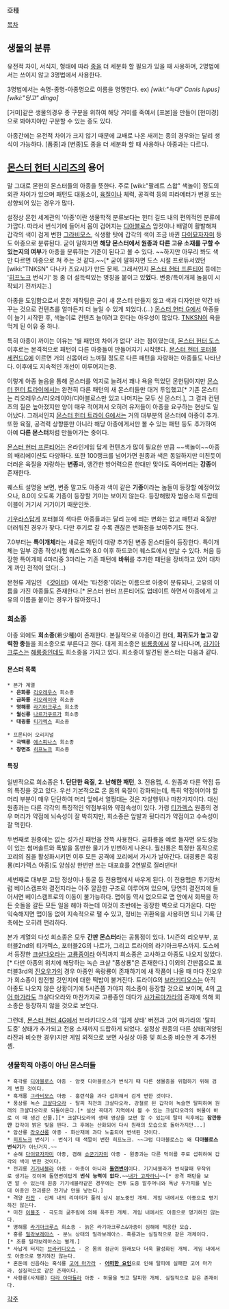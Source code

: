亞種

[[목차]]
== 생물의 분류 ==
유전적 차이, 서식지, 형태에 따라 [[종]]을 더 세분화 할 필요가 있을 때 사용하며, 2명법에서는 쓰이지 않고 3명법에서 사용한다.

3명법에서는 속명-종명-아종명으로 이름을 명명한다. ex) ''[wiki:"늑대" Canis lupus] [wiki:"딩고" dingo]''

[거미]같은 생물의경우 종 구분을 위하여 해당 거미를 죽여서 [표본]을 만들어 [현미경]으로 봐야지야만 구분할 수 있는 종도 있다.

아종간에는 유전적 차이가 크지 않기 때문에 교배로 나온 새끼는 종의 경우와는 달리 생식이 가능하다. [품종]과 [변종]도 종을 더 세분화 할 때 사용하나 아종과는 다르다.

== [[몬스터 헌터 시리즈]]의 용어 ==
말 그대로 몬헌의 몬스터들의 아종을 뜻한다. 주로 [wiki:"팔레트 스왑" 색놀이] 정도의 외관 차이가 있으며 패턴도 대동소이, [[육질]]이나 체력, 공격력 등의 피라메터가 변경 또는 상향되어 있는 경우가 많다.

설정상 몬헌 세계관의 '아종'이란 생물학적 분류보다는 헌터 길드 내의 편의적인 분류에 가깝다. 따라서 번식기에 들어서 몸이 검어지는 [[디아블로스]] 암컷이나 배열이 활발해져 갑각의 색이 검게 변한 [[그라비모스]], 식생활 탓에 갑각의 색이 조금 바뀐 [[다이묘자자미]] 등도 아종으로 분류된다. 굳이 말하자면 '''해당 몬스터에서 원종과 다른 고유 소재를 구할 수 있는지의 여부'''가 아종을 분류하는 기준이 된다고 볼 수 있다. ~~하지만 아무리 봐도 색만 다르면 아종으로 쳐 주는 것 같다.~~[* 굳이 말하자면 도스 시절 프로듀서였던 [wiki:"TNKSN" 다나카 츠요시]가 만든 문제. 그래서인지 [[몬스터 헌터 프론티어]] 등에는 '[[히프노크]] 번식기' 등 좀 더 설득력있는 명칭을 붙이고 있'''었'''다. 변종/특이개체 놀음이 시작되기 전까지는.] 

아종을 도입함으로서 몬헌 제작팀은 굳이 새 몬스터 만들지 않고 색과 디자인만 약간 바꾸는 것으로 컨텐츠를 얼마든지 더 늘일 수 있게 되었다.(...) [[몬스터 헌터 G]]에서 아종들이 늘기 시작한 후, 색놀이로 컨텐츠 늘이려고 한다는 아우성이 많았다. [[TNKSN]]이 욕을 먹게 된 이유 중 하나.

특히 아종이 까이는 이유는 '별 패턴의 차이가 없다' 라는 점이였는데, [[몬스터 헌터 도스]] 이후로는 본격적으로 패턴이 다른 아종들이 만들어지기 시작했다. [[몬스터 헌터 포터블 세컨드G]]에 이르면 거의 신몹이라 느껴질 정도로 다른 패턴을 자랑하는 아종들도 나타난다. 이후에도 지속적인 개선이 이루어지는중. 

이렇게 아종 놀음을 통해 몬스터를 억지로 늘려서 꽤나 욕을 먹었던 몬헌팀이지만 [[몬스터 헌터 트라이]]에서는 완전히 다른 패턴의 새 몬스터들만 대거 투입했고[* 기존 몬스터는 리오레우스/리오레이아/디아블로스만 있고 나머지는 모두 신 몬스터.], 그 결과 컨텐츠의 질은 높아졌지만 양이 매우 적어져서 오히려 유저들이 아종을 요구하는 현상도 일어났다. 그래서인지 [[몬스터 헌터 트라이 G]]에서는 거의 대부분의 몬스터에 아종이 추가. 또한 육질, 공격력 상향뿐만 아니라 해당 아종에게서만 볼 수 있는 패턴 등도 추가하여 아예 '''다른 몬스터'''처럼 만들어가는 중이다.

[[몬스터 헌터 프론티어]]는 온라인게임 답게 컨텐츠가 많이 필요한 만큼 ~~색놀이~~아종의 배리에이션도 다양하다. 또한 100랭크를 넘어가면 원종과 색은 동일하지만 미친듯이 더러운 육질을 자랑하는 '''변종'''과, 앵간한 방어력으론 한대만 맞아도 죽어버리는 '''강종'''이 존재한다. 

퀘스트 설명을 보면, 변종 말고도 아종과 색이 같은 '''기종'''이라는 놈들이 등장할 예정이었으나, 8.0이 오도록 기종이 등장할 기미는 보이지 않는다. 등장해봤자 범용소재 드랍테이블이 거기서 거기이기 때문인듯. 

[[기우라스]]답게 포터블의 색다른 아종들과는 달리 눈에 띄는 변화는 없고 패턴과 육질만 더러워진 경우가 잦다. 다만 후기로 갈 수록 괜찮은 변화점을 보여주기도 한다. 

7.0부터는 '''특이개체'''라는 새로운 패턴이 대량 추가된 변종 몬스터들이 등장한다. 특이개체는 일부 강종 적성시험 퀘스트와 8.0 이후 하드코어 퀘스트에서 만날 수 있다. 처음 등장한 특이개체 4마리중 3마리는 기존 패턴에 '''바위'''를 추가한 패턴을 장비하고 있어 대차게 까인 전적이 있다(...)

몬헌류 게임인 《[[갓이터]]》에서는 '타천종'이라는 이름으로 아종이 분류되나, 고유의 이름을 가진 아종들도 존재한다.[* 몬스터 헌터 프론티어도 업데이트 하면서 아종에게 고유의 이름을 붙이는 경우가 많아졌다.]

=== 희소종 ===
아종 외에도 '''희소종'''(希少種)이 존재한다. 본질적으로 아종이긴 한데, '''희귀도가 높고 강력한 종'''들을 희소종으로 부른다고 한다. 대게 희소종은 [[비룡종]]에서 잘 나타나며, [[라기아크루스]]는 [[해룡종]]인데도 희소종을 가지고 있다. 희소종이 발견된 몬스터는 다음과 같다.

==== 몬스터 목록 ====
 * 본가 계열
  * '''은화룡''' [[리오레우스]] 희소종
  * '''금화룡''' [[리오레이아]] 희소종
  * '''명해룡''' [[라기아크루스]] 희소종
  * '''월신룡''' [[나르가쿠르가]] 희소종
  * '''대굉룡''' [[티가렉스]] 희소종

 * 프론티어 오리지널
  * '''극백룡''' [[에스피나스]] 희소종
  * '''창면조''' [[히프노크]] 희소종

==== 특징 ====
일반적으로 희소종은 '''1. 단단한 육질''', '''2. 난해한 패턴''', 3. 전용맵, 4. 원종과 다른 약점 등의 특징을 갖고 있다. 우선 기본적으로 온 몸의 육질이 강화되는데, 특히 약점이어야 할 머리 부분이 매우 단단하여 머리 앞에서 얼쩡대는 것은 자살행위나 마찬가지이다. 대신 원종과는 다른 각각의 특징적인 약점부위와 약점속성이 있다. 가령 [[티가렉스]] 원종의 경우 머리가 약점에 뇌속성이 잘 박히지만, 희소종은 앞발과 뒷다리가 약점이고 수속성이 잘 먹힌다. 

두번째로 원종에는 없는 성가신 패턴을 잔뜩 사용한다. 금화룡을 예로 들자면 유도성능이 있는 썸머솔트와 폭발을 동반한 물기가 빈번하게 나온다. 월신룡은 특정한 동작으로 꼬리의 침을 활성화시키면 이후 모든 공격에 꼬리에서 가시가 날아간다. 대굉룡은 흑굉룡(티가렉스 아종)도 양심상 한번만 쓰는 대포효를 2연발로 질러댄다!

세번째로 대부분 고탑 정상이나 동굴 등 전용맵에서 싸우게 된다. 이 전용맵은 투기장처럼 베이스캠프와 결전지라는 아주 깔끔한 구조로 이루어져 있으며, 당연히 결전지에 들어서면 베이스캠프로의 이동이 불가능하다. 맵이동 역시 없으므로 맵 안에서 회복을 하든 숫돌을 갈든 모든 일을 해야 하는데 이것이 초반에는 굉장한 벽으로 다가온다. 다만 익숙해지면 맵이동 없이 지속적으로 팰 수 있고, 정비는 귀환옥을 사용하면 되니 기록 단축에는 오히려 편리하다.

본가 계열의 다섯 희소종은 모두 '''간판 몬스터'''라는 공통점이 있다. 1시즌의 리오부부, 포터블2nd의 티가렉스, 포터블2G의 나르가, 그리고 트라이의 라기아크루스까지. 도스에서 등장한 [[크샬다오라]]는 [[고룡종]]이라 아직까지 희소종은 고사하고 아종도 나오지 않았다.[* 다만 아종의 위치에 해당하는 녹슨 크샬 "풍상룡"은 존재한다.] 이외의 간판몹으로 포터블3rd의 [[진오우가]]의 경우 아종인 옥랑룡이 존재하기에 새 작품이 나올 때 마다 진오우가 희소종이 참전할 것인지에 대한 떡밥이 불거진다. 트라이G의 [[브라키디오스]]는 아직 아종도 나오지 않은 상황이기에 5시즌쯤 가야지 희소종이 등장할 것으로 보이며, 4의 [[고어 마가라]]도 크샬다오라와 마찬가지로 고룡종인 데다가 [[샤가르마가라]]의 존재에 의해 희소종은 등장하지 않을 것으로 보인다. 

그런데, [[몬스터 헌터 4G]]에서 브라키디오스의 '임계 상태' 버전과 고어 마가라의 '탈피 도중' 상태가 추가되고 전용 소재까지 드랍하게 되었다. 설정상 원종의 다른 상태(격양된 라잔과 비슷한 경우)지만 게임 외적으로 보면 사실상 아종 및 희소종 비슷한 게 추가된 셈.

=== 생물학적 아종이 아닌 몬스터들 ===
 * 흑각룡 [[디아블로스]] 아종 - 암컷 디아블로스가 번식기 때 다른 생물종을 위협하기 위해 검게 변한 것이다.
 * 흑개룡 [[그라비모스]] 아종 - 홍련석을 과다 섭취해서 검게 변한 것이다.
 * 풍상룡 녹슨 [[크샬다오라]] - 탈피 직전의 크샬다오라. 강철로 된 갑각이 녹슬면 탈피하여 원래의 크샬다오라로 되돌아온다.[* 설산 꼭대기 지역에서 볼 수 있는 크샬다오라의 허물이 바로 이 때 생긴 산물.][* 크샬다오라의 생태 영상을 보면 알 수 있는데 탈피 직후에는 '''잠깐동안''' 갑각이 밝은 빛을 띈다. 그 후에는 산화되어 다시 원래의 모습으로 돌아가지만...]
 * 암산룡 [[라오샨롱]] 아종 - 화산재에 과다 노출되어 변색된 것이다.
 * [[히프노크]] 번식기 - 번식기 때 색깔이 변한 히프노크. ~~그럼 디아블로스는 왜 '''디아블로스 번식기'''가 아닌거지.~~
 * 순해 [[다이묘자자미]] 아종, 겸해 [[쇼군기자미]] 아종 - 원종과는 다른 먹이를 주로 섭취하여 갑각의 색이 변한 것이다.
 * 전괴룡 [[기기네블라]] 아종 - 아종이 아니라 '''[[돌연변이]]'''이다. 기기네블라가 번식할때 무작위로 생기는 것이며 돌연변이답게 '''번식 능력이 없다.'''~~[[내가 고자라니]]~~[* 공격 패턴을 보면 알 수 있는데 원종 기기네블라같은 경우에는 전투 도중 알주머니와 독낭 두가지를 낳는데 아종인 전괴룡은 전기낭 만을 낳는다.]
 * 격양 [[라잔]] - 신체 내의 리미터가 풀려 상시 분노중인 개체. 게임 내에서도 아종으로 명기하진 않는다.
 * 미친 [[이블조]] - 극도의 굶주림에 의해 폭주한 개체. 게임 내에서도 아종으로 명기하진 않는다.
 * 명해룡 [[라기아크루스]] 희소종 - 늙은 라기아크루스&아종이 심해에 적응한 모습. 
 * 홍룡 [[밀라보레아스]] - 분노 상태의 밀라보레아스. 흑룡과는 실질적으로 같은 개체이다.[* 조룡 밀라보레아스는 별개.]
 * 사납게 터지는 [[브라키디오스]] - 온 몸의 점균이 원래보다 더욱 활성화된 개체. 게임 내에서도 아종으로 명기하진 않는다.
 * 혼돈에 신음하는 흑식룡 [[고어 마가라]] - '''[[고그마지오스|어떠한 요인]]'''으로 인해 탈피에 실패한 고어 마가라. 실질적으로 같은 존재이다.
 * 사황룡(사제룡) [[다라 아마듈라]] 아종 - 허물을 벗고 탈피한 개체. 실질적으로 같은 존재이다.
[[각주]]
